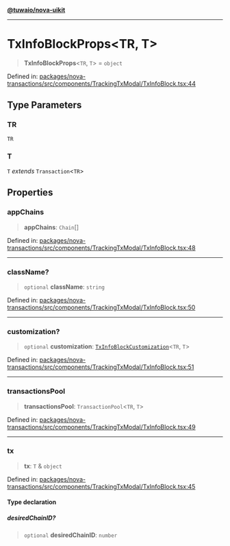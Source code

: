 [**@tuwaio/nova-uikit**](../../../README.md)

***

# TxInfoBlockProps\<TR, T\>

> **TxInfoBlockProps**\<`TR`, `T`\> = `object`

Defined in: [packages/nova-transactions/src/components/TrackingTxModal/TxInfoBlock.tsx:44](https://github.com/TuwaIO/nova-uikit/blob/9a26710ac8b30dc3dfd19fe675eade473607bcdf/packages/nova-transactions/src/components/TrackingTxModal/TxInfoBlock.tsx#L44)

## Type Parameters

### TR

`TR`

### T

`T` *extends* `Transaction`\<`TR`\>

## Properties

### appChains

> **appChains**: `Chain`[]

Defined in: [packages/nova-transactions/src/components/TrackingTxModal/TxInfoBlock.tsx:48](https://github.com/TuwaIO/nova-uikit/blob/9a26710ac8b30dc3dfd19fe675eade473607bcdf/packages/nova-transactions/src/components/TrackingTxModal/TxInfoBlock.tsx#L48)

***

### className?

> `optional` **className**: `string`

Defined in: [packages/nova-transactions/src/components/TrackingTxModal/TxInfoBlock.tsx:50](https://github.com/TuwaIO/nova-uikit/blob/9a26710ac8b30dc3dfd19fe675eade473607bcdf/packages/nova-transactions/src/components/TrackingTxModal/TxInfoBlock.tsx#L50)

***

### customization?

> `optional` **customization**: [`TxInfoBlockCustomization`](TxInfoBlockCustomization.md)\<`TR`, `T`\>

Defined in: [packages/nova-transactions/src/components/TrackingTxModal/TxInfoBlock.tsx:51](https://github.com/TuwaIO/nova-uikit/blob/9a26710ac8b30dc3dfd19fe675eade473607bcdf/packages/nova-transactions/src/components/TrackingTxModal/TxInfoBlock.tsx#L51)

***

### transactionsPool

> **transactionsPool**: `TransactionPool`\<`TR`, `T`\>

Defined in: [packages/nova-transactions/src/components/TrackingTxModal/TxInfoBlock.tsx:49](https://github.com/TuwaIO/nova-uikit/blob/9a26710ac8b30dc3dfd19fe675eade473607bcdf/packages/nova-transactions/src/components/TrackingTxModal/TxInfoBlock.tsx#L49)

***

### tx

> **tx**: `T` & `object`

Defined in: [packages/nova-transactions/src/components/TrackingTxModal/TxInfoBlock.tsx:45](https://github.com/TuwaIO/nova-uikit/blob/9a26710ac8b30dc3dfd19fe675eade473607bcdf/packages/nova-transactions/src/components/TrackingTxModal/TxInfoBlock.tsx#L45)

#### Type declaration

##### desiredChainID?

> `optional` **desiredChainID**: `number`
